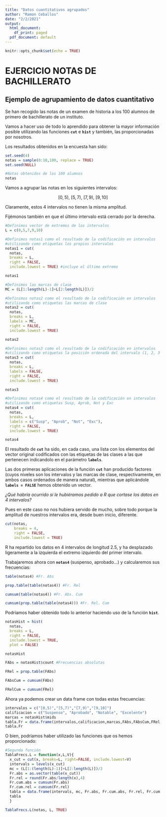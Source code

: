 ```yaml
---
title: "Datos cuantitativos agrupados"
author: "Ramon Ceballos"
date: "2/2/2021"
output:
  html_document:
    df_print: paged
  pdf_document: default
---
```


```r
knitr::opts_chunk$set(echo = TRUE)
```

# EJERCICIO NOTAS DE BACHILLERATO

## Ejemplo de agrupamiento de datos cuantitativo


Se han recogido las notas de un examen de historia a los 100 alumnos de primero de bachillerato de un instituto.

Vamos a hacer uso de todo lo aprendido para obtener la mayor información posible utilizando las funciones **`cut`** e **`hist`** y también, las proporcionadas por nosotros.


Los resultados obtenidos en la encuesta han sido:

```r
set.seed(4)
notas = sample(0:10,100, replace = TRUE)
set.seed(NULL)
```

```r
#Notas obtenidos de los 100 alumnos
notas
```


Vamos a agrupar las notas en los siguientes intervalos:

$$[0,5),\ [5,7),\ [7,9),\ [9,10]$$

Claramente, estos 4 intervalos no tienen la misma amplitud.

Fijémonos también en que el último intervalo está cerrado por la derecha.

```r
#Definimos vector de extremos de los intervalos
L = c(0,5,7,9,10)

#Definimos notas1 como el resultado de la codificación en intervalos 
#utilizando como etiquetas los propios intervalos
notas1 = cut(
  notas, 
  breaks = L, 
  right = FALSE, 
  include.lowest = TRUE) #incluye el último extremo

notas1
```

```r
#Definimos las marcas de clase
MC = (L[1:length(L)-1]+L[2:length(L)])/2

#Definimos notas2 como el resultado de la codificación en intervalos 
#utilizando como etiquetas las marcas de clase
notas2 = cut(
  notas, 
  breaks = L, 
  labels = MC, 
  right = FALSE, 
  include.lowest = TRUE)

notas2
```

```r
#Definimos notas3 como el resultado de la codificación en intervalos 
#utilizando como etiquetas la posición ordenada del intervalo (1, 2, 3 o 4)
notas3 = cut(
  notas, 
  breaks = L, 
  labels = FALSE, 
  right = FALSE, 
  include.lowest = TRUE)

notas3
```

```r
#Definimos notas4 como el resultado de la codificación en intervalos 
#utilizando como etiquetas Susp, Aprob, Not y Exc
notas4 = cut(
  notas, 
  breaks = L, 
  labels = c("Susp", "Aprob", "Not", "Exc"), 
  right = FALSE, 
  include.lowest = TRUE)

notas4
```


El resultado de **`cut`** ha sido, en cada caso, una lista con los elementos del vector original codificados con las etiquetas de las clases a las que pertenecen indicandolo en el parámetro **`labels`**. 

Las dos primeras aplicaciones de la función **`cut`** han producido factores (cuyos niveles son los intervalos y las marcas de clase, respectivamente, en ambos casos ordenados de manera natural), mientras que aplicándole **`labels = FALSE`** hemos obtenido un vector.

*¿Qué habría ocurrido si le hubiéramos pedido a R que cortase los datos en 4 intervalos?*

Pues en este caso no nos hubiera servido de mucho, sobre todo porque la amplitud de nuestros intervalos era, desde buen inicio, diferente.

```r
cut(notas, 
    breaks = 4, 
    right = FALSE, 
    include.lowest = TRUE)
```

R ha repartido los datos en 4 intervalos de longitud 2.5, y ha desplazado ligeramente a la izquierda el extremo izquierdo del primer intervalo. 

Trabajaremos ahora con **`notas4`** (suspenso, aprobado...)  y calcularemos sus frecuencias:

```r
table(notas4) #Fr. Abs

prop.table(table(notas4)) #Fr. Rel
```

```r
cumsum(table(notas4)) #Fr. Abs. Cum

cumsum(prop.table(table(notas4))) #Fr. Rel. Cum
```

Podríamos haber obtenido todo lo anterior haciendo uso de la función **`hist`**.

```r
notasHist = hist(
  notas, 
  breaks = L, 
  right = FALSE, 
  include.lowest = TRUE, 
  plot = FALSE)

notasHist

FAbs = notasHist$count #Frecuencias absolutas

FRel = prop.table(FAbs)

FAbsCum = cumsum(FAbs)

FRelCum = cumsum(FRel)
```

Ahora ya podemos crear un data frame con todas estas frecuencias:


```r
intervalos = c("[0,5)","[5,7)","[7,9)","[9,10]")
calificacion = c("Suspenso", "Aprobado", "Notable", "Excelente")
marcas = notasHist$mids
tabla.Fr = data.frame(intervalos,calificacion,marcas,FAbs,FAbsCum,FRel,FRelCum)
tabla.Fr
```

O bien, podríamos haber utilizado las funciones que os hemos proporcionado:


```r
#Segunda función
TablaFrecs.L = function(x,L,V){
  x_cut = cut(x, breaks=L, right=FALSE, include.lowest=V)
  intervals = levels(x_cut)
  mc = (L[1:(length(L)-1)]+L[2:length(L)])/2
  Fr.abs = as.vector(table(x_cut)) 
  Fr.rel = round(Fr.abs/length(x),4)
  Fr.cum.abs = cumsum(Fr.abs)
  Fr.cum.rel = cumsum(Fr.rel)
  tabla = data.frame(intervals, mc, Fr.abs, Fr.cum.abs, Fr.rel, Fr.cum.rel)
  tabla
  }
```

```r
TablaFrecs.L(notas, L, TRUE)
```
